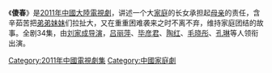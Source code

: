 {{Unreferenced|time=2020-07-01T23:07:39+00:00}}
《'''傻春'''》是[[中國大陸電視劇列表_(2011年)|2011年中國大陸電視劇]]，讲述一个大[[家庭|家庭]]的长女承担起[[母亲|母亲]]的责任，含辛茹苦把[[弟弟|弟弟]][[妹妹|妹妹]]们拉扯大，又在重重困难袭来之时不离不弃，维持家庭团结的故事。全剧34集，由[[刘家成_(导演)|刘家成]][[导演|导演]]，[[吕丽萍|吕丽萍]]、[[毕彦君|毕彦君]]、[[陶红|陶红]]、[[毛晓彤|毛晓彤]]、[[孔琳|孔琳]]等人领衔出演。

{{電視節目的變遷
|電視台={{TWN}} [[年代MUCH台|年代MUCH台]]
|播放檔次= 週一至週五 20:00 - 21:00
|節目名稱= 傻春<br />（2018.04.09 - 2018.05.25）
|上一節目= [[天真遇到現實|天真遇到現實]]<br />（2018.02.19 - 2018.04.06）
|下一節目= [[那樣芬芳|那樣芬芳]]<br />
|2電視台={{TWN}} [[壹電視綜合台|壹電視綜合台]]
|2播放檔次= 週一至週五 21:00 - 22:00
|2節目名稱= 傻春<br />（2018.04.09 - 2018.05.25）
|2上一節目=[[天真遇到現實|天真遇到現實]]<br />（2018.02.19 - 2018.04.06）
|2下一節目=[[那樣芬芳|那樣芬芳]]<br />
}}

{{DEFAULTSORT:sha}}
[[Category:2011年中國電視劇集|Category:2011年中國電視劇集]]
[[Category:中國家庭劇|Category:中國家庭劇]]
{{中国电视小作品}}